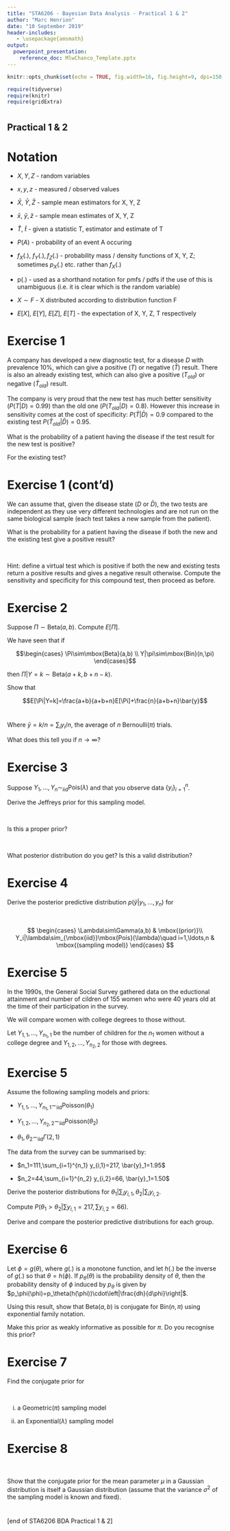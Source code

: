 ---
title: "STA6206 - Bayesian Data Analysis - Practical 1 & 2"
author: "Marc Henrion"
date: "10 September 2019"
header-includes:
   - \usepackage{amsmath}
output:
  powerpoint_presentation:
    reference_doc: MlwChanco_Template.pptx
---

```{r setup, include=FALSE, echo=F}
knitr::opts_chunk$set(echo = TRUE, fig.width=16, fig.height=9, dpi=150, highlight=T)

require(tidyverse)
require(knitr)
require(gridExtra)
```


#

## Practical 1 & 2

# Notation

* $X, Y, Z$ - random variables

* $x, y, z$ - measured / observed values

* $\bar{X}$, $\bar{Y}, \bar{Z}$ - sample mean estimators for X, Y, Z

* $\bar{x}$, $\bar{y}, \bar{z}$ - sample mean estimates of X, Y, Z

* $\hat{T}$, $\hat{t}$ - given a statistic T, estimator and estimate of T

* $P(A)$ - probability of an event A occuring

* $f_X(.)$, $f_Y(.), f_Z(.)$ - probability mass / density functions of X, Y, Z; sometimes $p_X(.)$ etc. rather than $f_X(.)$

* p(.) - used as a shorthand notation for pmfs / pdfs if the use of this is unambiguous (i.e. it is clear which is the random variable) 

* $X\sim F$ - X distributed according to distribution function F

* $E[X]$, $E[Y]$, $E[Z]$, $E[T]$ - the expectation of X, Y, Z, T respectively



# Exercise 1

A company has developed a new diagnostic test, for a disease $D$ with prevalence 10%, which can give a positive ($T$) or negative ($\bar{T}$) result.
There is also an already existing test, which can also give a positive ($T_{old}$) or negative ($\bar{T}_{old}$) result.

The company is very proud that the new test has much better sensitivity ($P(T|D)=0.99$) than the old one ($P(T_{old}|D)=0.8$).
However this increase in sensitivity comes at the cost of specificity: $P(\bar{T}|\bar{D})=0.9$ compared to the existing test $P(\bar{T}_{old}|\bar{D})=0.95$.

What is the probability of a patient having the disease if the test result for the new test is positive?

For the existing test?


# Exercise 1 (cont'd)

We can assume that, given the disease state ($D$ or $\bar{D}$), the two tests are independent as they use very different technologies and are not run on the same biological sample (each test takes a new sample from the patient).

What is the probability for a patient having the disease if both the new and the existing test give a positive result?


$$\,$$

Hint: define a virtual test which is positive if both the new and existing tests return a positive results and gives a negative result otherwise. Compute the sensitivity and specificity for this compound test, then proceed as before.


# Exercise 2

Suppose $\Pi\sim\mbox{Beta}(a,b)$. Compute $E[\Pi]$.

We have seen that if

$$\begin{cases}
\Pi\sim\mbox{Beta}(a,b) \\
Y|\pi\sim\mbox{Bin}(n,\pi)
\end{cases}$$ 
  
then $\Pi|Y=k\sim\mbox{Beta}(a+k,b+n-k)$.
  
Show that
    
$$E[\Pi|Y=k]=\frac{a+b}{a+b+n}E[\Pi]+\frac{n}{a+b+n}\bar{y}$$
$$\,$$

Where $\bar{y}=k/n=\sum_iy_i/n$, the average of $n$ Bernoulli($\pi$) trials.

What does this tell you if $n\rightarrow\infty$?


# Exercise 3

Suppose $Y_1,\ldots,Y_n\sim_{\mbox{iid}}\mbox{Pois}(\lambda)$ and that you observe data $\{y_i\}_{i=1}^n$.

Derive the Jeffreys prior for this sampling model.

$$\,$$

Is this a proper prior?

$$\,$$

What posterior distribution do you get? Is this a valid distribution?


# Exercise 4

Derive the posterior predictive distribution $p(\tilde{y}|y_1,\ldots,y_n)$ for

$$\,$$

$$
\begin{cases}
\Lambda\sim\Gamma(a,b) & \mbox{(prior)}\\
Y_i|\lambda\sim_{\mbox{iid}}\mbox{Pois}(\lambda)\quad i=1,\ldots,n & \mbox{(sampling model)}
\end{cases}
$$

# Exercise 5

In the 1990s, the General Social Survey gathered data on the eductional attainment and number of cildren of 155 women who were 40 years old at the time of their participation in the survey.

We will compare women with college degrees to those without.

Let $Y_{1,1},\ldots,Y_{n_1,1}$ be the number of children for the $n_1$ women without a college degree and $Y_{1,2},\ldots,Y_{n_2,2}$ for those with degrees.


# Exercise 5

Assume the following sampling models and priors:

* $Y_{1,1},\ldots,Y_{n_1,1}\sim_{\mbox{iid}}\mbox{Poisson}(\theta_1)$

* $Y_{1,2},\ldots,Y_{n_2,2}\sim_{\mbox{iid}}\mbox{Poisson}(\theta_2)$

* $\theta_1,\theta_2\sim_{\mbox{iid}}\Gamma(2,1)$

The data from the survey can be summarised by:

* $n_1=111,\sum_{i=1}^{n_1} y_{i,1}=217, \bar{y}_1=1.95$

* $n_2=44,\sum_{i=1}^{n_2} y_{i,2}=66, \bar{y}_1=1.50$


Derive the posterior distributions for $\theta_1|\sum_i y_{i,1},\theta_2|\sum_i y_{i,2}$.

Compute $P(\theta_1>\theta_2|\sum y_{i,1}=217, \sum y_{i,2}=66)$.

Derive and compare the posterior predictive distributions for each group.


# Exercise 6

Let $\phi=g(\theta)$, where $g(.)$ is a monotone function, and let $h(.)$ be the inverse of $g(.)$ so that $\theta=h(\phi)$. If $p_\theta(\theta)$ is the probability density of $\theta$, then the probability density of $\phi$ induced by $p_\theta$ is given by $p_\phi(\phi)=p_\theta(h(\phi))\cdot\left|\frac{dh}{d\phi}\right|$.

Using this result, show that Beta$(a,b)$ is conjugate for Bin$(n,\pi)$ using exponential family notation.

Make this prior as weakly informative as possible for $\pi$. Do you recognise this prior?


# Exercise 7

Find the conjugate prior for

$$\,$$

i. a Geometric($\pi$) sampling model

ii. an Exponential($\lambda$) sampling model


# Exercise 8

$$\,$$

Show that the conjugate prior for the mean parameter $\mu$ in a Gaussian distribution is itself a Gaussian distribution (assume that the variance $\sigma^2$ of the sampling model is known and fixed).


#

[end of STA6206 BDA Practical 1 & 2]
